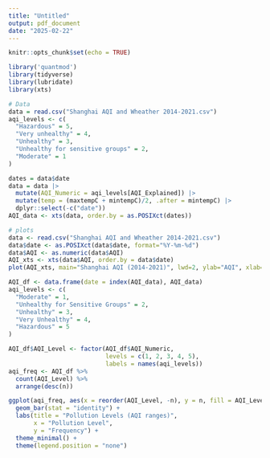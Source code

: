 ```yaml
---
title: "Untitled"
output: pdf_document
date: "2025-02-22"
---
```


```r
knitr::opts_chunk$set(echo = TRUE)
```

```r
library('quantmod')
library(tidyverse)
library(lubridate)
library(xts)
```

```r
# Data 
data = read.csv("Shanghai AQI and Wheather 2014-2021.csv")
aqi_levels <- c(
  "Hazardous" = 5,
  "Very unhealthy" = 4,
  "Unhealthy" = 3,
  "Unhealthy for sensitive groups" = 2,
  "Moderate" = 1
)

dates = data$date
data = data |>
  mutate(AQI_Numeric = aqi_levels[AQI_Explained]) |>
  mutate(temp = (maxtempC + mintempC)/2, .after = mintempC) |>
  dplyr::select(-c("date"))
AQI_data <- xts(data, order.by = as.POSIXct(dates))
```

```r
# plots
data <- read.csv("Shanghai AQI and Wheather 2014-2021.csv")
data$date <- as.POSIXct(data$date, format="%Y-%m-%d")
data$AQI <- as.numeric(data$AQI)
AQI_xts <- xts(data$AQI, order.by = data$date)
plot(AQI_xts, main="Shanghai AQI (2014-2021)", lwd=2, ylab="AQI", xlab="Year")

AQI_df <- data.frame(date = index(AQI_data), AQI_data)
aqi_levels <- c(
  "Moderate" = 1,
  "Unhealthy for Sensitive Groups" = 2,
  "Unhealthy" = 3,
  "Very Unhealthy" = 4,
  "Hazardous" = 5
)

AQI_df$AQI_Level <- factor(AQI_df$AQI_Numeric, 
                           levels = c(1, 2, 3, 4, 5), 
                           labels = names(aqi_levels))
aqi_freq <- AQI_df %>%
  count(AQI_Level) %>%
  arrange(desc(n)) 

ggplot(aqi_freq, aes(x = reorder(AQI_Level, -n), y = n, fill = AQI_Level)) +
  geom_bar(stat = "identity") +
  labs(title = "Pollution Levels (AQI ranges)",
       x = "Pollution Level", 
       y = "Frequency") +
  theme_minimal() +
  theme(legend.position = "none")
```


